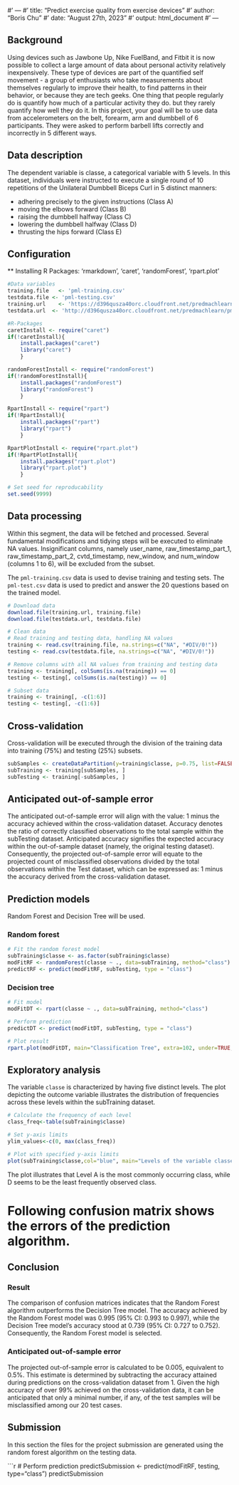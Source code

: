 #' ---
#' title: "Predict exercise quality from exercise devices"
#' author: "Boris Chu"
#' date: "August 27th, 2023"
#' output: html_document
#' ---


## Background

Using devices such as Jawbone Up, Nike FuelBand, and Fitbit it is now possible to collect a large amount of data about personal activity relatively inexpensively. These type of devices are part of the quantified self movement - a group of enthusiasts who take measurements about themselves regularly to improve their health, to find patterns in their behavior, or because they are tech geeks. One thing that people regularly do is quantify how much of a particular activity they do. but they rarely quantify how well they do it. In this project, your goal will be to use data from accelerometers on the belt, forearm, arm and dumbbell of 6 participants. They were asked to perform barbell lifts correctly and incorrectly in 5 different ways.


## Data description

The dependent variable is classe, a categorical variable with 5 levels. In this dataset, individuals were instructed to execute a single round of 10 repetitions of the Unilateral Dumbbell Biceps Curl in 5 distinct manners:

* adhering precisely to the given instructions (Class A)
* moving the elbows forward (Class B)
* raising the dumbbell halfway (Class C)
* lowering the dumbbell halfway (Class D)
* thrusting the hips forward (Class E)

## Configuration

** Installing R Packages: 'rmarkdown', 'caret', 'randomForest', 'rpart.plot'

```r

#Data variables
training.file   <- 'pml-training.csv'
testdata.file <- 'pml-testing.csv'
training.url    <- 'https://d396qusza40orc.cloudfront.net/predmachlearn/pml-training.csv'
testdata.url  <- 'http://d396qusza40orc.cloudfront.net/predmachlearn/pml-testing.csv'

#R-Packages
caretInstall <- require("caret")
if(!caretInstall){
    install.packages("caret")
    library("caret")
    }

randomForestInstall <- require("randomForest")
if(!randomForestInstall){
    install.packages("randomForest")
    library("randomForest")
    }

RpartInstall <- require("rpart")
if(!RpartInstall){
    install.packages("rpart")
    library("rpart")
    }

RpartPlotInstall <- require("rpart.plot")
if(!RpartPlotInstall){
    install.packages("rpart.plot")
    library("rpart.plot")
    }

# Set seed for reproducability
set.seed(9999)
```

## Data processing

Within this segment, the data will be fetched and processed. Several fundamental modifications and tidying steps will be executed to eliminate NA values. Insignificant columns, namely user_name, raw_timestamp_part_1, raw_timestamp_part_2, cvtd_timestamp, new_window, and num_window (columns 1 to 6), will be excluded from the subset.

The `pml-training.csv` data is used to devise training and testing sets.
The `pml-test.csv` data is used to predict and answer the 20 questions based on the trained model.

```r
# Download data
download.file(training.url, training.file)
download.file(testdata.url, testdata.file)

# Clean data
# Read training and testing data, handling NA values
training <- read.csv(training.file, na.strings=c("NA", "#DIV/0!"))
testing <- read.csv(testdata.file, na.strings=c("NA", "#DIV/0!"))

# Remove columns with all NA values from training and testing data
training <- training[, colSums(is.na(training)) == 0]
testing <- testing[, colSums(is.na(testing)) == 0]

# Subset data
training <- training[, -c(1:6)]
testing <- testing[, -c(1:6)]

```

## Cross-validation
Cross-validation will be executed through the division of the training data into training (75%) and testing (25%) subsets.

```r
subSamples <- createDataPartition(y=training$classe, p=0.75, list=FALSE)
subTraining <- training[subSamples, ] 
subTesting <- training[-subSamples, ]
```

## Anticipated out-of-sample error
The anticipated out-of-sample error will align with the value: 1 minus the accuracy achieved within the cross-validation dataset. Accuracy denotes the ratio of correctly classified observations to the total sample within the subTesting dataset. Anticipated accuracy signifies the expected accuracy within the out-of-sample dataset (namely, the original testing dataset). Consequently, the projected out-of-sample error will equate to the projected count of misclassified observations divided by the total observations within the Test dataset, which can be expressed as: 1 minus the accuracy derived from the cross-validation dataset.

## Prediction models
Random Forest and Decision Tree will be used.

### Random forest
```r
# Fit the random forest model
subTraining$classe <- as.factor(subTraining$classe)
modFitRF <- randomForest(classe ~ ., data=subTraining, method="class")
predictRF <- predict(modFitRF, subTesting, type = "class")
```
### Decision tree
```r
# Fit model
modFitDT <- rpart(classe ~ ., data=subTraining, method="class")

# Perform prediction
predictDT <- predict(modFitDT, subTesting, type = "class")

# Plot result
rpart.plot(modFitDT, main="Classification Tree", extra=102, under=TRUE, faclen=0)
```
## Exploratory analysis
The variable `classe` is characterized by having five distinct levels. The plot depicting the outcome variable illustrates the distribution of frequencies across these levels within the subTraining dataset.

```r
# Calculate the frequency of each level
class_freq<-table(subTraining$classe)

# Set y-axis limits
ylim_values<-c(0, max(class_freq))

# Plot with specified y-axis limits
plot(subTraining$classe,col="blue", main="Levels of the variable classe", xlab="classe levels", ylab="Frequency", ylim=ylim_values)
```
The plot illustrates that Level A is the most commonly occurring class, while D seems to be the least frequently observed class.

# Following confusion matrix shows the errors of the prediction algorithm.



## Conclusion

### Result

The comparison of confusion matrices indicates that the Random Forest algorithm outperforms the Decision Tree model. The accuracy achieved by the Random Forest model was 0.995 (95% CI: 0.993 to 0.997), while the Decision Tree model's accuracy stood at 0.739 (95% CI: 0.727 to 0.752). Consequently, the Random Forest model is selected.

### Anticipated out-of-sample error
The projected out-of-sample error is calculated to be 0.005, equivalent to 0.5%. This estimate is determined by subtracting the accuracy attained during predictions on the cross-validation dataset from 1. Given the high accuracy of over 99% achieved on the cross-validation data, it can be anticipated that only a minimal number, if any, of the test samples will be misclassified among our 20 test cases.

## Submission
In this section the files for the project submission are generated using the random forest algorithm on the testing data.

```r
# Perform prediction
predictSubmission <- predict(modFitRF, testing, type="class")
predictSubmission

